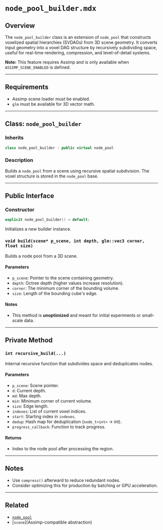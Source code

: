 # `node_pool_builder.mdx`

## Overview

The `node_pool_builder` class is an extension of `node_pool` that constructs voxelized spatial hierarchies (SVDAGs) from 3D scene geometry. It converts input geometry into a voxel DAG structure by recursively subdividing space, useful for real-time rendering, compression, and level-of-detail systems.

**Note:** This feature requires Assimp and is only available when `ASSIMP_SCENE_ENABLED` is defined.

---

## Requirements
- Assimp scene loader must be enabled.
- `glm` must be available for 3D vector math.

---

## Class: `node_pool_builder`

### Inherits
```cpp
class node_pool_builder : public virtual node_pool
```

### Description
Builds a `node_pool` from a scene using recursive spatial subdivision. The voxel structure is stored in the `node_pool` base.

---

## Public Interface

### Constructor
```cpp
explicit node_pool_builder() = default;
```
Initializes a new builder instance.

### `void build(scene* p_scene, int depth, glm::vec3 corner, float size)`

Builds a node pool from a 3D scene.

#### Parameters
- `p_scene`: Pointer to the scene containing geometry.
- `depth`: Octree depth (higher values increase resolution).
- `corner`: The minimum corner of the bounding volume.
- `size`: Length of the bounding cube's edge.

#### Notes
- This method is **unoptimized** and meant for initial experiments or small-scale data.

---

## Private Method

### `int recursive_build(...)`

Internal recursive function that subdivides space and deduplicates nodes.

#### Parameters
- `p_scene`: Scene pointer.
- `d`: Current depth.
- `md`: Max depth.
- `min`: Minimum corner of current volume.
- `size`: Edge length.
- `indexes`: List of current voxel indices.
- `start`: Starting index in `indexes`.
- `dedup`: Hash map for deduplication (`node_t<int>` → int).
- `progress_callback`: Function to track progress.

#### Returns
- Index to the node pool after processing the region.

---

## Notes
- Use `compress()` afterward to reduce redundant nodes.
- Consider optimizing this for production by batching or GPU acceleration.

---

## Related
- [`node_pool`](./node_pool.mdx)
- [`scene`](Assimp-compatible abstraction)

